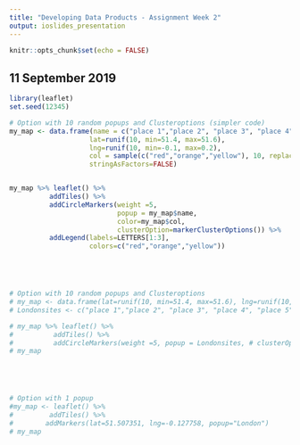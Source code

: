 ---
title: "Developing Data Products - Assignment Week 2"
output: ioslides_presentation
---

```{r setup, include=FALSE}
knitr::opts_chunk$set(echo = FALSE)
```

## 11 September 2019



```{r, eval=TRUE, echo = FALSE, message=FALSE}
library(leaflet)
set.seed(12345)

# Option with 10 random popups and Clusteroptions (simpler code)
my_map <- data.frame(name = c("place 1","place 2", "place 3", "place 4", "place 5", "place 6", "place 7", "place 8", "place 9", "place 10"),
                    lat=runif(10, min=51.4, max=51.6), 
                    lng=runif(10, min=-0.1, max=0.2),
                    col = sample(c("red","orange","yellow"), 10, replace=TRUE),
                    stringAsFactors=FALSE)


my_map %>% leaflet() %>% 
          addTiles() %>%
          addCircleMarkers(weight =5, 
                           popup = my_map$name, 
                           color=my_map$col,
                           clusterOption=markerClusterOptions()) %>%
          addLegend(labels=LETTERS[1:3], 
                    colors=c("red","orange","yellow"))





# Option with 10 random popups and Clusteroptions
# my_map <- data.frame(lat=runif(10, min=51.4, max=51.6), lng=runif(10, min=-0.1, max=0.2))
# Londonsites <- c("place 1","place 2", "place 3", "place 4", "place 5", "place 6", "place 7", "place 8", "place 9", "place 10")

# my_map %>% leaflet() %>% 
#          addTiles() %>%
#          addCircleMarkers(weight =5, popup = Londonsites, # clusterOption=markerClusterOptions() )
# my_map





# Option with 1 popup
#my_map <- leaflet() %>% 
#         addTiles() %>%
#        addMarkers(lat=51.507351, lng=-0.127758, popup="London")
# my_map

```


